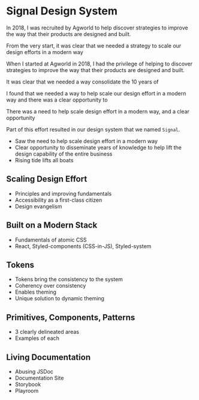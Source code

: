 
<Meta
  description="Signal Design System"
  url="https://phobon.io"
  image="https://phobon.io/static/phbn.webp"
/>

# Signal Design System

In 2018, I was recruited by Agworld to help discover strategies to improve the way that their products are designed and built.

From the very start, it was clear that we needed a strategy to scale our design efforts in a modern way

When I started at Agworld in 2018, I had the privilege of helping to discover strategies to improve the way that their products are designed and built.

It was clear that we needed a way consolidate the 10 years of

I found that we needed a way to help scale our design effort in a modern way and there was a clear opportunity to

There was a need to help scale design effort in a modern way, and a clear opportunity

Part of this effort resulted in our design system that we named `Signal`.

- Saw the need to help scale design effort in a modern way
- Clear opportunity to disseminate years of knowledge to help lift the design capability of the entire business
- Rising tide lifts all boats

## Scaling Design Effort

- Principles and improving fundamentals
- Accessibility as a first-class citizen
- Design evangelism

## Built on a Modern Stack

- Fundamentals of atomic CSS
- React, Styled-components (CSS-in-JS), Styled-system

## Tokens

- Tokens bring the consistency to the system
- Coherency over consistency
- Enables theming
- Unique solution to dynamic theming

## Primitives, Components, Patterns

- 3 clearly delineated areas
- Examples of each

## Living Documentation

- Abusing JSDoc
- Documentation Site
- Storybook
- Playroom
